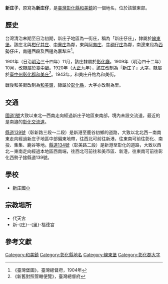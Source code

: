 {{noteTA　
|1 = zh-cn:庄; zh-hk:庄; zh-tw:庄;
}}
'''新庄子'''，原寫為'''新庄仔'''，是[[臺灣|臺灣]][[彰化縣|彰化縣]][[和美鎮|和美鎮]]的一個地名，位於該鎮東部。

==歷史==
台灣清治末期至日治初期，新庄子地區為一街庄，稱為「新庄仔庄」，隸屬於[[線東堡|線東堡]]。該庄北與[[柑仔井庄|柑仔井庄]]、[[中寮_(彰化縣)|中藔庄]]為鄰，東與[[阿夷庄|阿夷庄]]、[[牛稠子_(彰化縣彰化市)|牛稠仔庄]]為鄰，南邊東段為[[西勢仔庄|西勢仔庄]]，南邊西段及西邊為[[嘉犁庄|嘉犁庄]]<ref>《臺灣堡圖》，臺灣總督府，1904年</ref>。

1901年（日治[[明治|明治]]三十四年）11月，該庄隸屬於[[彰化廳|彰化廳]]。1909年（明治四十二年）10月，改隸屬於[[臺中廳|臺中廳]]。1920年（[[大正|大正]]九年），該庄改制為「新庄子」[[大字|大字]]，隸屬於[[臺中州|臺中州]][[彰化郡|彰化郡]][[和美街|和美庄]]<ref>《新舊對照管轄便覽》，臺灣總督府</ref>。1943年，和美庄升格為和美街。

戰後和美街改制為[[和美鎮|和美鎮]]，隸屬於[[彰化縣|彰化縣]]，大字亦改制為里。

==交通==
[[中山高速公路|國道1號]]大致以東北—西南走向經過新庄子地區東南部，境內未設交流道，最近的是南邉的[[彰化交流道|彰化交流道]]。

[[縣道139號|縣道139號]]（彰新路三段～二段）是新港至鹿谷初鄉的道路，大致以北北西－南南東走向經過新庄子地區中部偏東地帶，往西北可前往新港，往東南可前往彰化、南投、集集、鹿谷等地。[[縣道134號|縣道134號]]（彰美路二段）是新港至彰化的道路，大致以西北－東南走向經過本地區西南端，往西北可前往和美市區、新港，往東南可前往彰化西勢子接縣道139號。

==學校==
*[[新庄國小|新庄國小]]

==宗教場所==
*代天宮
*新-{庄}--{里}-福德宮

==參考文獻==
{{reflist}}

{{彰化郡}}

[[Category:和美鎮|Category:和美鎮]]
[[Category:彰化縣地名|Category:彰化縣地名]]
[[Category:線東堡|Category:線東堡]]
[[Category:彰化郡大字|Category:彰化郡大字]]